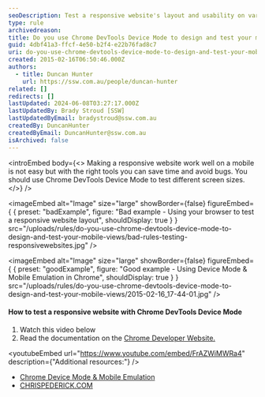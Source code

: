 ```yaml
---
seoDescription: Test a responsive website's layout and usability on various devices using Chrome DevTools' Device Mode and Mobile Emulation features.
type: rule
archivedreason:
title: Do you use Chrome DevTools Device Mode to design and test your mobile views?
guid: 4dbf41a3-ffcf-4e50-b2f4-e22b76fad8c7
uri: do-you-use-chrome-devtools-device-mode-to-design-and-test-your-mobile-views
created: 2015-02-16T06:50:46.000Z
authors:
  - title: Duncan Hunter
    url: https://ssw.com.au/people/duncan-hunter
related: []
redirects: []
lastUpdated: 2024-06-08T03:27:17.000Z
lastUpdatedBy: Brady Stroud [SSW]
lastUpdatedByEmail: bradystroud@ssw.com.au
createdBy: DuncanHunter
createdByEmail: DuncanHunter@ssw.com.au
isArchived: false
---
```


<introEmbed
  body={<>
Making a responsive website work well on a mobile is not easy but with the right tools you can save time and avoid bugs. You should use Chrome DevTools Device Mode to test different screen sizes.
  </>}
/>

<imageEmbed
  alt="Image"
  size="large"
  showBorder={false}
  figureEmbed={ {
    preset: "badExample",
    figure: "Bad example - Using your browser to test a responsive website layout",
    shouldDisplay: true
  } }
  src="/uploads/rules/do-you-use-chrome-devtools-device-mode-to-design-and-test-your-mobile-views/bad-rules-testing-responsivewebsites.jpg"
/>


<imageEmbed
  alt="Image"
  size="large"
  showBorder={false}
  figureEmbed={ {
    preset: "goodExample",
    figure: "Good example - Using Device Mode & Mobile Emulation in Chrome",
    shouldDisplay: true
  } }
  src="/uploads/rules/do-you-use-chrome-devtools-device-mode-to-design-and-test-your-mobile-views/2015-02-16_17-44-01.jpg"
/>


#### How to test a responsive website with Chrome DevTools Device Mode

1. Watch this video below
2. Read the documentation on the [Chrome Developer Website.](https://developer.chrome.com/devtools/docs/device-mode)


<youtubeEmbed url="https://www.youtube.com/embed/FrAZWiMWRa4" description={"Additional resources:"} />


- [Chrome Device Mode & Mobile Emulation](https://developer.chrome.com/devtools/docs/device-mode)
- [CHRISPEDERICK.COM](http://chrispederick.com/work/web-developer/)
